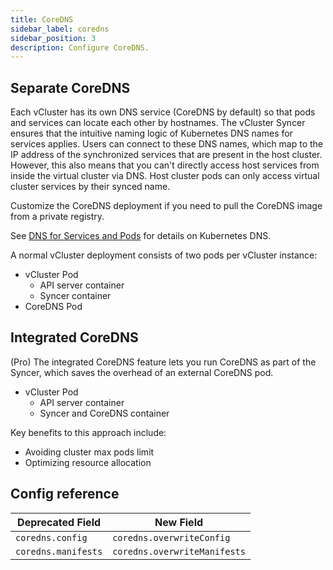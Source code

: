 ```yaml
---
title: CoreDNS
sidebar_label: coredns
sidebar_position: 3
description: Configure CoreDNS.
---
```



## Separate CoreDNS

Each vCluster has its own DNS service (CoreDNS by default) so that pods and services can locate each other by hostnames. The vCluster Syncer ensures that the intuitive naming logic of Kubernetes DNS names for services applies. Users can connect to these DNS names, which map to the IP address of the synchronized services that are present in the host cluster. However, this also means that you can't directly access host services from inside the virtual cluster via DNS. Host cluster pods can only access virtual cluster services by their synced name. 

Customize the CoreDNS deployment if you need to pull the CoreDNS image from a private registry. 

See [DNS for Services and Pods](https://kubernetes.io/docs/concepts/services-networking/dns-pod-service/) for details on Kubernetes DNS.

A normal vCluster deployment consists of two pods per vCluster instance:

- vCluster Pod
  - API server container
  - Syncer container
- CoreDNS Pod

## Integrated CoreDNS

(Pro) The integrated CoreDNS feature lets you run CoreDNS as part of the Syncer, which saves the overhead of an external CoreDNS pod. 

- vCluster Pod
  - API server container
  - Syncer and CoreDNS container

Key benefits to this approach include:

- Avoiding cluster max pods limit
- Optimizing resource allocation

## Config reference

| Deprecated Field | New Field |
| ----------------- | ---------------- |
| `coredns.config` | `coredns.overwriteConfig` |
| `coredns.manifests` | `coredns.overwriteManifests` |


<CoreDNS/>

